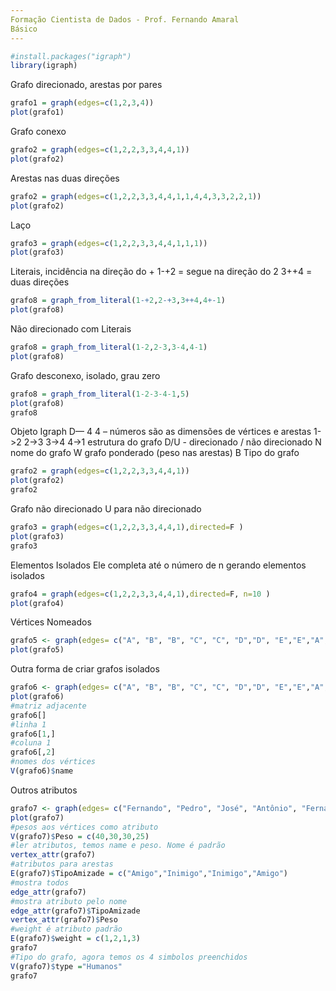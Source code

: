 ---
Formação Cientista de Dados - Prof. Fernando Amaral
Básico
---

```{r}
#install.packages("igraph")
library(igraph)
```
Grafo direcionado, arestas por pares
```{r}
grafo1 = graph(edges=c(1,2,3,4))
plot(grafo1)
```
Grafo conexo
```{r}
grafo2 = graph(edges=c(1,2,2,3,3,4,4,1))
plot(grafo2)
```
Arestas nas duas direções
```{r}
grafo2 = graph(edges=c(1,2,2,3,3,4,4,1,1,4,4,3,3,2,2,1))
plot(grafo2)
```
Laço
```{r}
grafo3 = graph(edges=c(1,2,2,3,3,4,4,1,1,1))
plot(grafo3)
```
Literais, incidência na direção do +
1-+2 = segue na direção do 2
3++4 = duas direções
```{r}
grafo8 = graph_from_literal(1-+2,2-+3,3++4,4+-1)
plot(grafo8)
```
Não direcionado com Literais
```{r}
grafo8 = graph_from_literal(1-2,2-3,3-4,4-1)
plot(grafo8)
```
Grafo desconexo, isolado, grau zero
```{r}
grafo8 = graph_from_literal(1-2-3-4-1,5)
plot(grafo8)
grafo8
```
Objeto Igraph
D--- 4 4 --    números são as dimensões de vértices e arestas
1->2 2->3 3->4 4->1   estrutura do grafo
D/U - direcionado / não direcionado
N nome do grafo
W grafo ponderado (peso nas arestas)
B Tipo do grafo
```{r}
grafo2 = graph(edges=c(1,2,2,3,3,4,4,1))
plot(grafo2)
grafo2
```
Grafo não direcionado
U para não direcionado
```{r}
grafo3 = graph(edges=c(1,2,2,3,3,4,4,1),directed=F )
plot(grafo3)
grafo3
```
Elementos Isolados
Ele completa até o número de n gerando elementos isolados
```{r}
grafo4 = graph(edges=c(1,2,2,3,3,4,4,1),directed=F, n=10 )
plot(grafo4)
```
Vértices Nomeados
```{r}
grafo5 <- graph(edges= c("A", "B", "B", "C", "C", "D","D", "E","E","A","A","C","C","B")) 
plot(grafo5)
```
Outra forma de criar grafos isolados
```{r}
grafo6 <- graph(edges= c("A", "B", "B", "C", "C", "D","D", "E","E","A","A","C","C","B"), isolates=c("F","G"))
plot(grafo6)
#matriz adjacente
grafo6[]
#linha 1
grafo6[1,]
#coluna 1
grafo6[,2]
#nomes dos vértices
V(grafo6)$name
```
Outros atributos
```{r}
grafo7 <- graph(edges= c("Fernando", "Pedro", "José", "Antônio", "Fernando", "José","Fernando", "Antônio"))
plot(grafo7)
#pesos aos vértices como atributo
V(grafo7)$Peso = c(40,30,30,25)
#ler atributos, temos name e peso. Nome é padrão
vertex_attr(grafo7)
#atributos para arestas
E(grafo7)$TipoAmizade = c("Amigo","Inimigo","Inimigo","Amigo")
#mostra todos
edge_attr(grafo7)
#mostra atributo pelo nome
edge_attr(grafo7)$TipoAmizade
vertex_attr(grafo7)$Peso
#weight é atributo padrão
E(grafo7)$weight = c(1,2,1,3)
grafo7
#Tipo do grafo, agora temos os 4 simbolos preenchidos
V(grafo7)$type ="Humanos"
grafo7
```

